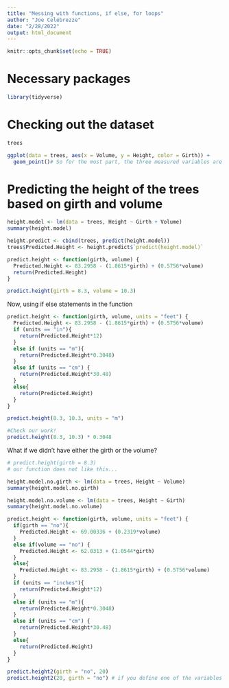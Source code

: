 ```yaml
---
title: "Messing with functions, if else, for loops"
author: "Joe Celebrezze"
date: "2/28/2022"
output: html_document
---
```


```r
knitr::opts_chunk$set(echo = TRUE)
```

# Necessary packages
```r
library(tidyverse)
```

# Checking out the dataset
```r
trees

ggplot(data = trees, aes(x = Volume, y = Height, color = Girth)) +
  geom_point()# So for the most part, the three measured variables are pretty related to one another
```

# Predicting the height of the trees based on girth and volume
```r
height.model <- lm(data = trees, Height ~ Girth + Volume)
summary(height.model)

height.predict <- cbind(trees, predict(height.model))
trees$Predicted.Height <- height.predict$`predict(height.model)`

predict.height <- function(girth, volume) {
  Predicted.Height <- 83.2958 - (1.8615*girth) + (0.5756*volume)
  return(Predicted.Height)
}

predict.height(girth = 8.3, volume = 10.3)
```

Now, using if else statements in the function
```r
predict.height <- function(girth, volume, units = "feet") {
  Predicted.Height <- 83.2958 - (1.8615*girth) + (0.5756*volume)
  if (units == "in"){
    return(Predicted.Height*12)
  }
  else if (units == "m"){
    return(Predicted.Height*0.3048)
  }
  else if (units == "cm") {
    return(Predicted.Height*30.48)
  }
  else{
    return(Predicted.Height)
  }
}

predict.height(8.3, 10.3, units = "m")

#Check our work!
predict.height(8.3, 10.3) * 0.3048
```

What if we didn't have either the girth or the volume?
```r
# predict.height(girth = 8.3)
# our function does not like this...

height.model.no.girth <- lm(data = trees, Height ~ Volume)
summary(height.model.no.girth)

height.model.no.volume <- lm(data = trees, Height ~ Girth)
summary(height.model.no.volume)
```

```r
predict.height <- function(girth, volume, units = "feet") {
  if(girth == "no"){
    Predicted.Height <- 69.00336 + (0.2319*volume)
  }
  else if(volume == "no") {
    Predicted.Height <- 62.0313 + (1.0544*girth)
  }
  else{
    Predicted.Height <- 83.2958 - (1.8615*girth) + (0.5756*volume)
  }
  if (units == "inches"){
    return(Predicted.Height*12)
  }
  else if (units == "m"){
    return(Predicted.Height*0.3048)
  }
  else if (units == "cm") {
    return(Predicted.Height*30.48)
  }
  else{
    return(Predicted.Height)
  }
}

predict.height2(girth = "no", 20)
predict.height2(20, girth = "no") # if you define one of the variables (and units is the default in this case, then it does not matter which order you place the variables)
```

